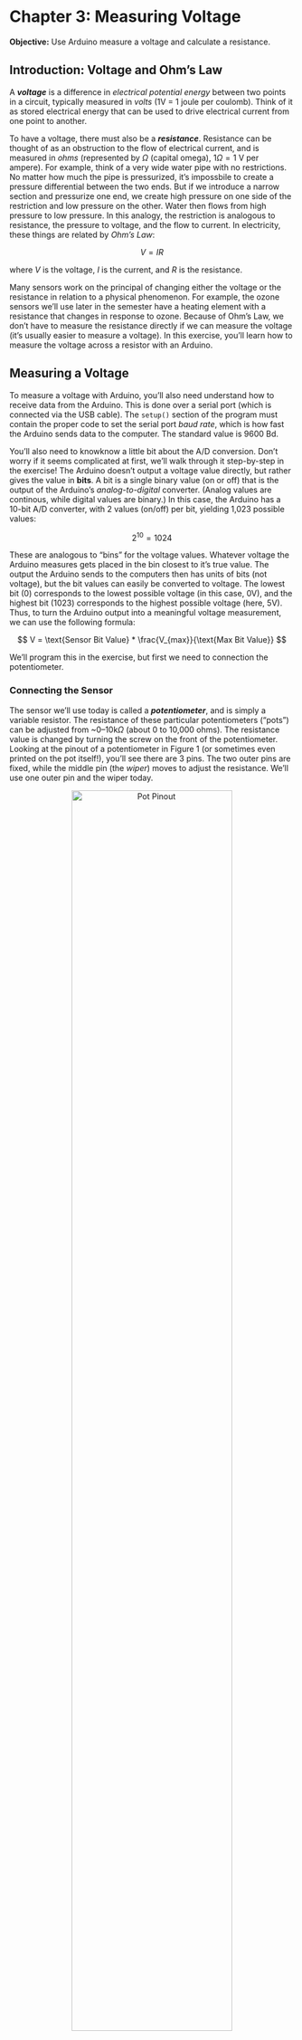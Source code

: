 # Chapter 3: Measuring Voltage
**Objective:** Use Arduino measure a voltage and calculate a resistance.

## Introduction: Voltage and Ohm's Law

A ***voltage*** is a difference in *electrical potential energy* between two points in a circuit, typically measured in  *volts* (1V = 1 joule per coulomb).  Think of it as stored electrical energy that can be used to drive electrical current from one point to another.

To have a voltage, there must also be a ***resistance***.  Resistance can be thought of as an obstruction to the flow of electrical current, and is measured in *ohms* (represented by $\Omega$ (capital omega), $1\Omega=1$ V per ampere).  For example, think of a very wide water pipe with no restrictions.  No matter how much the pipe is pressurized, it's impossbile to create a pressure differential between the two ends.  But if we introduce a narrow section and pressurize one end, we create high pressure on one side of the restriction and low pressure on the other.  Water then flows from high pressure to low pressure. In this analogy, the restriction is analogous to resistance, the pressure to voltage, and the flow to current.  In electricity, these things are related by *Ohm's Law*:

$$
V= IR
$$

where *V* is the voltage, *I* is the current, and *R* is the resistance.

Many sensors work on the principal of changing either the voltage or the resistance in relation to a physical phenomenon.  For example, the ozone sensors we'll use later in the semester have a heating element with a resistance that changes in response to ozone.  Because of Ohm's Law, we don't have to measure the resistance directly if we can measure the voltage (it's usually easier to measure a voltage).  In this exercise, you'll learn how to measure the voltage across a resistor with an Arduino.

## Measuring a Voltage

To measure a voltage with Arduino, you'll also need understand how to receive data from the Arduino.  This is done over a serial port (which is connected via the USB cable).  The `setup()` section of the program must contain the proper code to set the serial port *baud rate*, which is how fast the Arduino sends data to the computer.  The standard value is 9600 Bd. 

You'll also need to knowknow a little bit about the A/D conversion.  Don't worry if it seems complicated at first, we'll walk through it step-by-step in the exercise!  The Arduino doesn't output a voltage value directly, but rather gives the value in **bits**.  A bit is a single binary value (on or off) that is the output of the Arduino's *analog-to-digital* converter. (Analog values are continous, while digital values are binary.)  In this case, the Arduino has a 10-bit A/D converter, with 2 values (on/off) per bit, yielding 1,023 possible values:

$$
2^{10} = 1024
$$

These are analogous to "bins" for the voltage values.  Whatever voltage the Arduino measures gets placed in the bin closest to it's true value.  The output the Arduino sends to the computers then has units of bits (not voltage), but the bit values can easily be converted to voltage.  The lowest bit (0) corresponds to the lowest possible voltage (in this case, 0V), and the highest bit (1023) corresponds to the highest possible voltage (here, 5V).  Thus, to turn the Arduino output into a meaningful voltage measurement, we can use the following formula:

$$
V = \text{Sensor Bit Value} * \frac{V_{max}}{\text{Max Bit Value}}
$$

We'll program this in the exercise, but first we need to connection the potentiometer.

### Connecting the Sensor
The sensor we'll use today is called a ***potentiometer***, and is simply a variable resistor.  The resistance of these particular potentiometers ("pots") can be adjusted from ~0--10k$\Omega$ (about 0 to 10,000 ohms).  The resistance value is changed by turning the screw on the front of the potentiometer.  Looking at the pinout of a potentiometer in Figure 1 (or sometimes even printed on the pot itself!), you'll see there are 3 pins.  The two outer pins are fixed, while the middle pin (the *wiper*) moves to adjust the resistance.  We'll use one outer pin and the wiper today.

<center><img src="images/pot.jpg" alt="Pot Pinout" style="width: 75%;"/>  </center>

<small> **Figure 1:** Schematic symbol for a potentiometer.  The zig-zag line represents a resistor, and the arrow across it indicates it is variable (i.e. a potentiometer). </small>

Knowing the resistance of the pot can tell us how far the screw has been turned, and will allow us to make a rotation sensor.  However, potentiometers are often used as controls rather than sensors.  For example, volume knobs on stereos, speed controls on windshield wipers, and dimmer switches on lights are all examples of potentiometers being used to control the output of a circuit.  

**To connect the potentiometer:**

1.  Wire either of the outer pins to 5V on the Arduino.
1.  Wire the wiper (middle pin) to an analog input (e.g. A0).

Your setup should look similar to Figure 2.

<center> <img src="images/fritzing_image.jpg" alt="fritzing" style="height: 275px;"/></center>

<small> **Figure 2:** Pictoral representation of the potentiometer and Arduino (left) and schematic of the same (right). </small>

### Programming the Arduino

Your sketch will need the same basic parts as you had in the last exercise: variable definitions, a `setup()` command, and a `loop()` command.  The analog pins (A0--A5) allow for voltages to be measured, but remember the Arduino outputs bits and not voltage.

1.  Create a comment block that contains your name, the date, and the purpose of the code.  From now on, always include a section like this in your code.

    ```
    \*
      Name:
      Date:
      ...
    *\
    ```
  
1.  Next, define the appropriate variables.  You'll need to differentiate between integers (`int`) and floating point (decimal, `float`) numbers.  For the initial setup, we just have to tell the Arduino what the names are and can assign any arbitrary value (e.g. 0).

    ```
    int sensorValue = 0;
    float voltage = 0;
    ```

      > *Remember the raw sensor value is in bits and is an integer.  However, when it's converted to a voltage, it will become a decimal number, so the voltage must be in floating point representation.*
      
1.  Write the `setup()` routine.  Remember to set the baud rate to 9600 Bd.
    
    ```
    void setup() {
      Serial.begin(9600);
    }
    ```
    
1.  Write the repeating loop.
    
    ```
    void loop() {
    
        // 1. read the value on pin A0 & assign to "sensorValue"
      sensorValue = analogRead(A0);
      
        // 2. convert sensorValue to a voltage & assign to "voltage"
      voltage = sensorValue * (5.0 / 1023.0);
      
        // 3. print the results to the serial port
      Serial.print(sensorValue); 
      Serial.print(", ");
      Serial.println(voltage);
      
        // 4. wait a second before repeating
      delay(1000);
      
    }
    ```
    
    > *When working with floating point numbers, make sure you include anything after the decimal point (even if it's just ".0") or you'll get rounding errors in your results.*
    
1.  Check your program and upload it to the board in the same way you did for the last exercise.

1.  To see the output, click on the Serial Monitor icon (magnifying glass) in the top right corner of the IDE.

1.  You should see two columns of data, the raw bit value and the voltage value.  Try turning the screw on the potentiometer.  What happens to the voltage?

1.  Add a line of code to convert the voltage to resistance using Ohm's law.  Print the output to the serial port as you did with the voltage value.

1.  If you have time, try combining this with your sketch from the last exercise to turn the LED on when the voltage reaches a predefined value.  Ask about using an `if()` statement to do this.  Alternatively, try using the same code from the LED exercise but this time use the potentiometer as a dimmer.


## Additional Resources
1. [Arduino ReadAnalogVoltage](http://arduino.cc/en/Tutorial/ReadAnalogVoltage)
